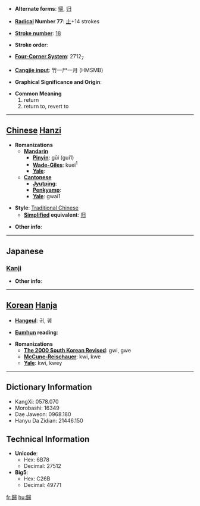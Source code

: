 * '''Alternate forms''': [[帰]], [[归]]

* '''[[Wiktionary:Chinese radical index| Radical]] Number 77''': [[Wiktionary:Chinese radical index 止|止]]+14 strokes

* '''[[Wiktionary:Chinese total strokes index|Stroke number]]''': [[Wiktionary:Chinese total strokes index 18|18]]

* '''Stroke order''': 

* '''[[Wiktionary:Chinese four corner index|Four-Corner System]]''': 2712<sub>7</sub>

* '''[[Wiktionary:Chinese Cangjie index|Cangjie input]]''': 竹一尸一月 (HMSMB)

* '''Graphical Significance and Origin''': 

* '''Common Meaning'''
*#return
*# return to, revert to


----

== [[Chinese]] [[Hanzi]] ==

* '''Romanizations'''
** '''[[Mandarin]]'''
*** '''[[Pinyin]]''': gūi (gui1)
*** '''[[Wade-Giles]]''': kuei<sup>1</sup>
*** '''[[Yale]]''': 
** '''[[Cantonese]]'''
*** '''[[Jyutping]]''':
*** '''[[Penkyamp]]''': 
*** '''[[Yale]]''': gwai1

* '''Style''': [[Traditional Chinese]] 
** '''[[Simplified Chinese|Simplified]] equivalent''': [[归]]

* '''Other info''': 

----

==Japanese==
===[[Kanji]]===
{{kanji|on readings=[[き]] (ki), [[ぎ]] (gi)|kun readings=[[とつぐ]] (totsugu), [[ゆく]] (yuku), [[かえる]] (kaeru)}}

* '''Other info''':  

----

== [[Korean]] [[Hanja]] ==

* '''[[Hangeul]]''': 귀, 궤

* '''[[Eumhun]] reading''': 

* '''Romanizations'''
** '''[[The 2000 South Korean Revised Romanization|The 2000 South Korean Revised]]''': gwi, gwe
** '''[[McCune-Reischauer]]''': kwi, kwe
** '''[[Yale]]''': kwi, kwey

----

== Dictionary Information ==

* KangXi: 0578.070
* Morobashi: 16349
* Dae Jaweon: 0968.180
* Hanyu Da Zidian: 21446.150

== Technical Information ==

* '''Unicode''':
** Hex: 6B78
** Decimal: 27512
* '''Big5''':
** Hex: C26B
** Decimal: 49771

[[fr:歸]]
[[hu:歸]]